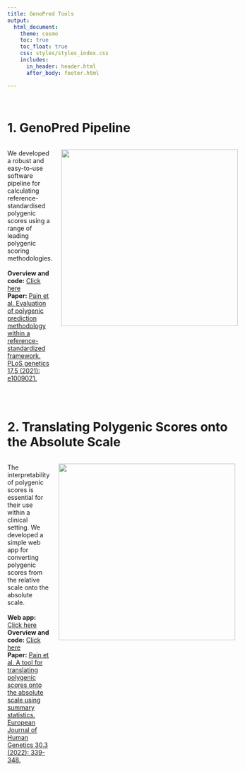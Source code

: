 ```yaml
---
title: GenoPred Tools
output: 
  html_document:
    theme: cosmo
    toc: true
    toc_float: true
    css: styles/styles_index.css
    includes:
      in_header: header.html
      after_body: footer.html

---
```


<br/>

# 1. GenoPred Pipeline

<div style="display: flex; align-items: flex-start;">
  <p style="padding-right: 20px; flex: 1;">We developed a robust and easy-to-use software pipeline for calculating reference-standardised polygenic scores using a range of leading polygenic scoring methodologies.<br/><br/><strong>Overview and code:</strong> <a href="pipeline_readme.html" target="_blank"> Click here
</a><br/><strong>Paper:</strong> <a href="https://doi.org/10.1371/journal.pgen.1009021" target="_blank"> Pain et al. Evaluation of polygenic prediction methodology within a reference-standardized framework. PLoS genetics 17.5 (2021): e1009021.
</a></p>
  
  <img src="Images/tools_summary/brief_schematic.png" style="width: 400px; flex: 0 0 auto;"/>
</div>

<br/>


# 2. Translating Polygenic Scores onto the Absolute Scale

<div style="display: flex; align-items: flex-start;">
  <p style="padding-right: 20px; flex: 1;">The interpretability of polygenic scores is essential for their use within a clinical setting. We developed a simple web app for converting polygenic scores from the relative scale onto the absolute scale.<br/><br/><strong>Web app:</strong> <a href="PRS_to_Abs_tool.html" target="_blank"> Click here</a><br/><strong>Overview and code:</strong> <a href="temp.html" target="_blank"> Click here</a><br/><strong>Paper:</strong> <a href="https://doi.org/10.1038/s41431-021-01028-z" target="_blank"> Pain et al. A tool for translating polygenic scores onto the absolute scale using summary statistics. European Journal of Human Genetics 30.3 (2022): 339-348.</a></p>
  <img src="Images/tools_summary/absolute_risk.png" style="width: 400px; flex: 0 0 auto;"/>
</div>

<br/>

<br/>

